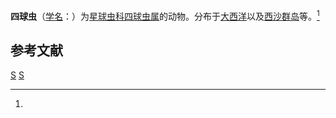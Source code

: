 {{Speciesbox
| taxon = Tetrasphaera spongiosa
| binomial_authority = (Popofsky, 1912)<ref name='id9070'>{{cite web| url =http://www.bioinfo.cn/db05/BjdwSpecies.php?action=view&id=9070| title =四球虫| work =《中国动物物种编目数据库》| publisher =中国科学院微生物研究所| author =中国科学院动物研究所| accessdate =2009-04-16| deadurl =yes| archiveurl =https://web.archive.org/web/20131203122335/http://www.bioinfo.cn/db05/BjdwSpecies.php?action=view| archivedate =2013-12-03}}</ref>
}}

'''四球虫'''（[[学名|学名]]：{{lang|la|''Tetrasphaera spongiosa''}}）为[[星球虫科|星球虫科]][[四球虫属|四球虫属]]的动物。分布于[[大西洋|大西洋]]以及[[西沙群岛|西沙群岛]]等。<ref name='id9070'/>

== 参考文献 ==
{{reflist}}

{{放射虫小作品}}

{{Taxonbar}}
[[Category:1912年描述的动物|S]]
[[Category:四球虫属|S]]